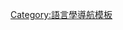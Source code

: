 {{Navbox
| name  = Grammatical aspects
| title = [[体 (语法)|語法體]]及[[詞彙體]]
| state = {{{state|autocollapse}}}
|listclass = hlist
| groupstyle = background-color: LightGreen

| group1 = 完成與未完成
|  list1 =
* [[完整体]]
** [[不定過去時]]
** {{tsl|en|Momentane}}
** {{tsl|en|Semelfactive}}<sup>#</sup>
* [[非完整体]]
** [[進行時態]]
** {{tsl|en|Delimitative aspect}}
** [[未完成時]]
** [[反复体]]/[[Distributive aspect|distributive]]/{{tsl|en|frequentative}}<sup>#</sup>

| group2 = 通用與情節
|  list2 =
* {{tsl|en|Gnomic aspect}}
* {{tsl|en|Habitual aspect}}

| group3 = 開始與結束
|  list3 =
* {{tsl|en|Inchoative aspect}}/{{tsl|en|Inchoative verb}}<sup>#</sup>
* {{tsl|en|Cessative aspect}}

| group4 = 相對時間
|  list4 =
* [[完成體]]
* {{tsl|en|Prospective aspect}}

|  list5 = <sup>#</sup>詞彙體、語法體未標記。
}}<noinclude>
{{collapsible option}}
[[Category:語言學導航模板]]
</noinclude>